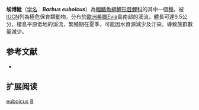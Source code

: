 {{Speciesbox 
| taxon = Barbus euboicus
| status = CR
| status_system = IUCN3.1
| authority = [[Stephanidis|Stephanidis]], 1950
| synonyms = *''Barbus plebejus euboicus''<br /><small>Stephanidis, 1950</small>
}}

'''埃博魮'''（[[学名|学名]]：'''''Barbus euboicus'''''）為[[輻鰭魚綱|輻鰭魚綱]][[鯉形目|鯉形目]][[鯉科|鯉科]]的其中一個[[種|種]]。被[[IUCN|IUCN]]列為極危保育類動物，分布於[[歐洲|歐洲]][[希臘|希臘]]Evia島南部的溪流，體長可達9.5公分，棲息平原低地的溪流，繁殖期在夏季，可能因水資源減少及汙染，導致族群數量減少。

== 参考文献 ==
*{{FishBase_species|genus=Barbus|species=euboicus|year=2011|month=12}}

== 扩展阅读 ==
{{refbegin}}
{{wikispecies-inline|Barbus euboicus|埃博魮}}
{{refend}}
{{Taxonbar|from=Q302415}}

[[Category:魮屬|euboicus]]
[[Category:1950年描述的魚類|B]]

{{魚類小作品}}